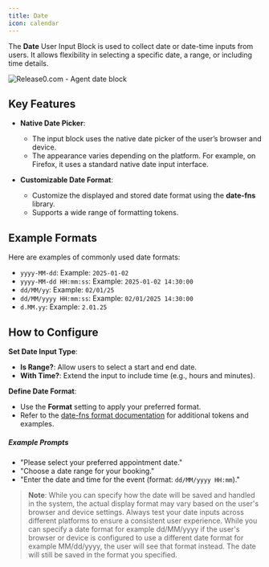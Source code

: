 ```yaml
---
title: Date
icon: calendar
---
```


The **Date** User Input Block is used to collect date or date-time inputs from users. It allows flexibility in selecting a specific date, a range, or including time details.

<Frame style={{ maxWidth: '600px' }}>
  <img src="/images/blocks/inputs/date.png" alt="Release0.com - Agent date block" />
</Frame>

## Key Features

- **Native Date Picker**:  
  - The input block uses the native date picker of the user’s browser and device.  
  - The appearance varies depending on the platform. For example, on Firefox, it uses a standard native date input interface.

- **Customizable Date Format**:  
  - Customize the displayed and stored date format using the **date-fns** library.  
  - Supports a wide range of formatting tokens.

## Example Formats

Here are examples of commonly used date formats:

- `yyyy-MM-dd`: Example: `2025-01-02`  
- `yyyy-MM-dd HH:mm:ss`: Example: `2025-01-02 14:30:00`  
- `dd/MM/yy`: Example: `02/01/25`  
- `dd/MM/yyyy HH:mm:ss`: Example: `02/01/2025 14:30:00`  
- `d.MM.yy`: Example: `2.01.25`

## How to Configure

**Set Date Input Type**:  
   - **Is Range?**: Allow users to select a start and end date.  
   - **With Time?**: Extend the input to include time (e.g., hours and minutes).

 **Define Date Format**:
   - Use the **Format** setting to apply your preferred format.  
   - Refer to the [date-fns format documentation](https://date-fns.org/docs/format) for additional tokens and examples.


##### Example Prompts

- "Please select your preferred appointment date."  
- "Choose a date range for your booking."  
- "Enter the date and time for the event (format: `dd/MM/yyyy HH:mm`)."

> **Note**: While you can specify how the date will be saved and handled in the system, the actual display format may vary based on the user's browser and device settings. Always test your date inputs across different platforms to ensure a consistent user experience. While you can specify a date format for example dd/MM/yyyy if the user's browser or device is configured to use a different date format for example MM/dd/yyyy, the user will see that format instead. The date will still be saved in the format you specified.